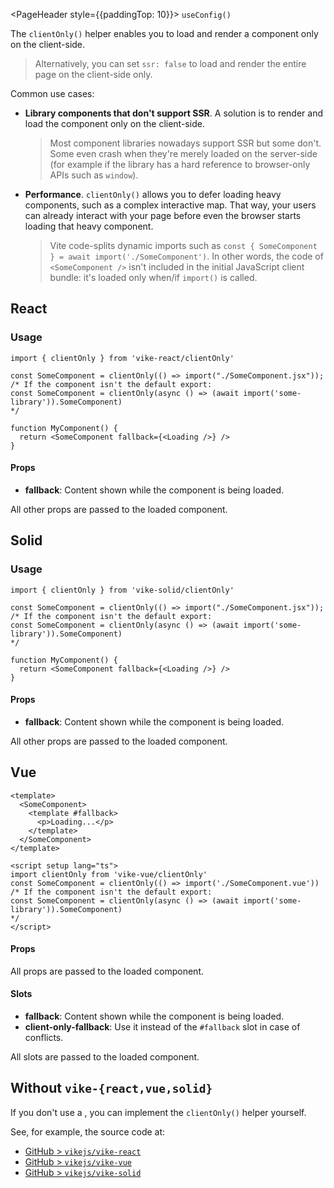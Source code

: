
<PageHeader style={{paddingTop: 10}}>
<ProvidedBy><code>useConfig()</code></ProvidedBy>
</PageHeader>

The `clientOnly()` helper enables you to load and render a component only on the client-side.

> Alternatively, you can set <Link href="/ssr">`ssr: false`</Link> to load and render the entire page on the client-side only.

Common use cases:

 - **Library components that don't support SSR**. A solution is to render and load the component only on the client-side.
   > Most component libraries nowadays support SSR but some don't. Some even crash when they're merely loaded on the server-side (for example if the library has a hard reference to browser-only APIs such as `window`).
 - **Performance**. `clientOnly()` allows you to defer loading heavy components, such as a complex interactive map. That way, your users can already interact with your page before even the browser starts loading that heavy component.
   > Vite code-splits dynamic imports such as `const { SomeComponent } = await import('./SomeComponent')`. In other words, the code of `<SomeComponent />` isn't included in the initial JavaScript client bundle: it's loaded only when/if `import()` is called.


## React

### Usage

```tsx
import { clientOnly } from 'vike-react/clientOnly'

const SomeComponent = clientOnly(() => import("./SomeComponent.jsx"));
/* If the component isn't the default export:
const SomeComponent = clientOnly(async () => (await import('some-library')).SomeComponent)
*/

function MyComponent() {
  return <SomeComponent fallback={<Loading />} />
}
```

#### Props

- **fallback**: Content shown while the component is being loaded.

All other props are passed to the loaded component.


## Solid

### Usage

```tsx
import { clientOnly } from 'vike-solid/clientOnly'

const SomeComponent = clientOnly(() => import("./SomeComponent.jsx"));
/* If the component isn't the default export:
const SomeComponent = clientOnly(async () => (await import('some-library')).SomeComponent)
*/

function MyComponent() {
  return <SomeComponent fallback={<Loading />} />
}
```

#### Props

- **fallback**: Content shown while the component is being loaded.

All other props are passed to the loaded component.


## Vue

```vue
<template>
  <SomeComponent>
    <template #fallback>
      <p>Loading...</p>
    </template>
  </SomeComponent>
</template>

<script setup lang="ts">
import clientOnly from 'vike-vue/clientOnly'
const SomeComponent = clientOnly(() => import('./SomeComponent.vue'))
/* If the component isn't the default export:
const SomeComponent = clientOnly(async () => (await import('some-library')).SomeComponent)
*/
</script>
```

#### Props

All props are passed to the loaded component.

#### Slots

- **fallback**: Content shown while the component is being loaded.
- **client-only-fallback**: Use it instead of the `#fallback` slot in case of conflicts.

All slots are passed to the loaded component.


## Without `vike-{react,vue,solid}`

If you don't use a <UiFrameworkExtension />, you can implement the `clientOnly()` helper yourself.

See, for example, the source code at:
 - [GitHub > `vikejs/vike-react`](https://github.com/vikejs/vike-react)
 - [GitHub > `vikejs/vike-vue`](https://github.com/vikejs/vike-vue)
 - [GitHub > `vikejs/vike-solid`](https://github.com/vikejs/vike-solid)
